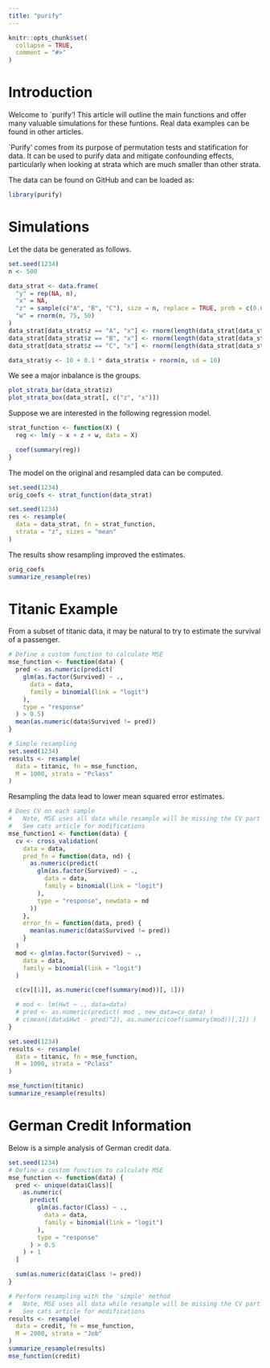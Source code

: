 ```yaml
---
title: "purify"
---
```


```r
knitr::opts_chunk$set(
  collapse = TRUE,
  comment = "#>"
)
```

# Introduction

Welcome to `purify'! This article will outline the main functions and offer many valuable simulations for these funtions. Real data examples can be found in other articles.

`Purify' comes from its purpose of permutation tests and statification for data. It can be used to purify data and mitigate confounding effects, particularly when looking at strata which are much smaller than other strata.

The data can be found on GitHub and can be loaded as:
```r
library(purify)
```

# Simulations 

Let the data be generated as follows.

```r
set.seed(1234)
n <- 500

data_strat <- data.frame(
  "y" = rep(NA, n),
  "x" = NA,
  "z" = sample(c("A", "B", "C"), size = n, replace = TRUE, prob = c(0.65, 0.3, 0.05)),
  "w" = rnorm(n, 75, 50)
)
data_strat[data_strat$z == "A", "x"] <- rnorm(length(data_strat[data_strat$z == "A", "x"]), 40, 15)
data_strat[data_strat$z == "B", "x"] <- rnorm(length(data_strat[data_strat$z == "B", "x"]), 60, 25)
data_strat[data_strat$z == "C", "x"] <- rnorm(length(data_strat[data_strat$z == "C", "x"]), 100, 25)

data_strat$y <- 10 + 0.1 * data_strat$x + rnorm(n, sd = 10)
```

We see a major inbalance is the groups.
```r
plot_strata_bar(data_strat$z)
plot_strata_box(data_strat[, c("z", "x")])
```

Suppose we are interested in the following regression model.
```r
strat_function <- function(X) {
  reg <- lm(y ~ x + z + w, data = X)

  coef(summary(reg))
}
```

The model on the original and resampled data can be computed.
```r
set.seed(1234)
orig_coefs <- strat_function(data_strat)

set.seed(1234)
res <- resample(
  data = data_strat, fn = strat_function,
  strata = "z", sizes = "mean"
)
```

The results show resampling improved the estimates.
```r
orig_coefs
summarize_resample(res)
```

# Titanic Example

From a subset of titanic data, it may be natural to try to estimate the survival 
of a passenger.

```r
# Define a custom function to calculate MSE
mse_function <- function(data) {
  pred <- as.numeric(predict(
    glm(as.factor(Survived) ~ .,
      data = data,
      family = binomial(link = "logit")
    ),
    type = "response"
  ) > 0.5)
  mean(as.numeric(data$Survived != pred))
}

# Simple resampling
set.seed(1234)
results <- resample(
  data = titanic, fn = mse_function,
  M = 1000, strata = "Pclass"
)
```

Resampling the data lead to lower mean squared error estimates.

```r
# Does CV on each sample
#   Note, MSE uses all data while resample will be missing the CV part
#   See cats article for modifications
mse_function1 <- function(data) {
  cv <- cross_validation(
    data = data,
    pred_fn = function(data, nd) {
      as.numeric(predict(
        glm(as.factor(Survived) ~ .,
          data = data,
          family = binomial(link = "logit")
        ),
        type = "response", newdata = nd
      ))
    },
    error_fn = function(data, pred) {
      mean(as.numeric(data$Survived != pred))
    }
  )
  mod <- glm(as.factor(Survived) ~ .,
    data = data,
    family = binomial(link = "logit")
  )

  c(cv[[1]], as.numeric(coef(summary(mod))[, 1]))

  # mod <- lm(Hwt ~ ., data=data)
  # pred <- as.numeric(predict( mod , new_data=cv_data) )
  # c(mean((data$Hwt - pred)^2), as.numeric(coef(summary(mod))[,1]) )
}

set.seed(1234)
results <- resample(
  data = titanic, fn = mse_function,
  M = 1000, strata = "Pclass"
)

mse_function(titanic)
summarize_resample(results)
```

# German Credit Information

Below is a simple analysis of German credit data.

```r
set.seed(1234)
# Define a custom function to calculate MSE
mse_function <- function(data) {
  pred <- unique(data$Class)[
    as.numeric(
      predict(
        glm(as.factor(Class) ~ .,
          data = data,
          family = binomial(link = "logit")
        ),
        type = "response"
      ) > 0.5
    ) + 1
  ]

  sum(as.numeric(data$Class != pred))
}

# Perform resampling with the 'simple' method
#   Note, MSE uses all data while resample will be missing the CV part
#   See cats article for modifications
results <- resample(
  data = credit, fn = mse_function,
  M = 2000, strata = "Job"
)
summarize_resample(results)
mse_function(credit)
```

